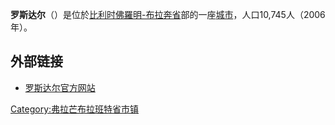 {{Unreferenced|time=2018-08-14T11:56:35+00:00}}
'''罗斯达尔'''（{{lang-nl|Roosdaal}}）是位於[[比利时|比利时]][[佛羅明-布拉奔省|佛羅明-布拉奔省]]部的一座[[城市|城市]]，人口10,745人（2006年）。

== 外部链接 ==
* [http://www.roosdaal.be/ 罗斯达尔官方网站]

{{佛罗明-布拉奔省市区}}
{{Belgium-geo-stub}}
{{DEFAULTSORT:Roosdaal}}

[[Category:弗拉芒布拉班特省市镇|Category:弗拉芒布拉班特省市镇]]